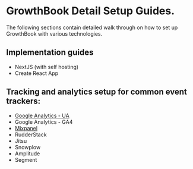 # GrowthBook Detail Setup Guides.

The following sections contain detailed walk through on how to set up GrowthBook with various technologies.

## Implementation guides

- NextJS (with self hosting)
- Create React App

## Tracking and analytics setup for common event trackers:

- [Google Analytics - UA](/guide/GA-universal-analytics)
- Google Analytics - GA4
- [Mixpanel](/guide/mixpanel)
- RudderStack
- Jitsu
- Snowplow
- Amplitude
- Segment
